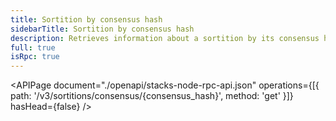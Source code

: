 ```yaml
---
title: Sortition by consensus hash
sidebarTitle: Sortition by consensus hash
description: Retrieves information about a sortition by its consensus hash.
full: true
isRpc: true
---
```


<APIPage
  document="./openapi/stacks-node-rpc-api.json"
  operations={[{ path: '/v3/sortitions/consensus/{consensus_hash}', method: 'get' }]}
  hasHead={false}
/>